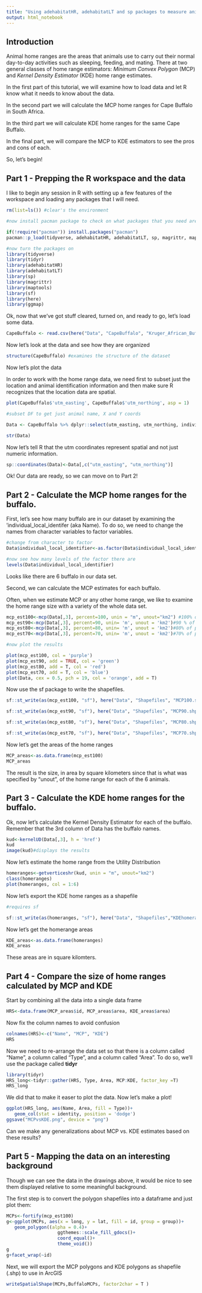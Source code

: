 ```yaml
---
title: "Using adehabitatHR, adehabitatLT and sp packages to measure animal home range"
output: html_notebook
---
```


## Introduction

Animal home ranges are the areas that animals use to carry out their normal day-to-day activities such as sleeping, feeding, and mating. There at two general classes of home range estimators: *Minimum Convex Polygon* (MCP) and *Kernel Density Estimator* (KDE) home range estimates.

In the first part of this tutorial, we will examine how to load data and let R know what it needs to know about the data.

In the second part we will calculate the MCP home ranges for Cape Buffalo in South Africa.

In the third part we will calculate KDE home ranges for the same Cape Buffalo.

In the final part, we will compare the MCP to KDE estimators to see the pros and cons of each.

So, let's begin!

## Part 1 - Prepping the R workspace and the data

I like to begin any session in R with setting up a few features of the workspace and loading any packages that I will need.

```r
rm(list=ls()) #clear's the environment

#now install pacman package to check on what packages that you need are already installed and install them if not

if(!require("pacman")) install.packages("pacman")
pacman::p_load(tidyverse, adehabitatHR, adehabitatLT, sp, magrittr, maptools,ggmap,here) #checks to see if packages are installed and installs them if not

#now turn the packages on
library(tidyverse)
library(tidyr)
library(adehabitatHR)
library(adehabitatLT)
library(sp)
library(magrittr)
library(maptools)
library(sf)
library(here)
library(ggmap)
```

Ok, now that we've got stuff cleared, turned on, and ready to go, let's load some data.

```r
CapeBuffalo <- read.csv(here("Data", "CapeBuffalo", "Kruger_African_Buffalo_GPS_tracking.csv"))
```

Now let's look at the data and see how they are organized

```r
structure(CapeBuffalo) #examines the structure of the dataset
```

Now let's plot the data

In order to work with the home range data, we need first to subset just the location and animal identification information and then make sure R recognizes that the location data are spatial.

```r
plot(CapeBuffalo$'utm_easting', CapeBuffalo$'utm_northing', asp = 1)
```

```r
#subset DF to get just animal name, X and Y coords

Data <- CapeBuffalo %>% dplyr::select(utm_easting, utm_northing, individual_local_identifier)

str(Data)
```

Now let's tell R that the utm coordinates represent spatial and not just numeric information.

```r
sp::coordinates(Data)<-Data[,c("utm_easting", "utm_northing")]

```

Ok! Our data are ready, so we can move on to Part 2!

## Part 2 - Calculate the MCP home ranges for the buffalo.

First, let's see how many buffalo are in our dataset by examining the 'individual_local_identifer (aka Name). To do so, we need to change the names from character variables to factor variables.

```r
#change from character to factor
Data$individual_local_identifier<-as.factor(Data$individual_local_identifier)

#now see how many levels of the factor there are
levels(Data$individual_local_identifier)
```

Looks like there are 6 buffalo in our data set.

Second, we can calculate the MCP estimates for each buffalo.

Often, when we estimate MCP or any other home range, we like to examine the home range size with a variety of the whole data set.

```r

mcp_est100<-mcp(Data[,3], percent=100, unin = "m", unout="km2") #100% of points used
mcp_est90<-mcp(Data[,3], percent=90, unin= 'm', unout = 'km2')#90 % of points used
mcp_est80<-mcp(Data[,3], percent=80, unin= 'm', unout = 'km2')#80% of points used
mcp_est70<-mcp(Data[,3], percent=70, unin= 'm', unout = 'km2')#70% of points used

#now plot the results

plot(mcp_est100, col = 'purple')
plot(mcp_est90, add = TRUE, col = 'green')
plot(mcp_est80, add = T, col = 'red')
plot(mcp_est70, add = T, col = 'blue')
plot(Data, cex = 0.5, pch = 19, col = 'orange', add = T)
```

Now use the sf package to write the shapefiles.

```r
sf::st_write(as(mcp_est100, "sf"), here("Data", "Shapefiles", "MCP100.shp"))

sf::st_write(as(mcp_est90, "sf"), here("Data", "Shapefiles", "MCP90.shp"))

sf::st_write(as(mcp_est80, "sf"), here("Data", "Shapefiles", "MCP80.shp"))

sf::st_write(as(mcp_est70, "sf"), here("Data", "Shapefiles", "MCP70.shp"))

```

Now let's get the areas of the home ranges

```r
MCP_areas<-as.data.frame(mcp_est100)
MCP_areas
```

The result is the size, in area by square kilometers since that is what was specified by "unout", of the home range for each of the 6 animals.

## Part 3 - Calculate the KDE home ranges for the buffalo.

Ok, now let's calculate the Kernel Density Estimator for each of the buffalo. Remember that the 3rd column of Data has the buffalo names.

```r
kud<-kernelUD(Data[,3], h = 'href')
kud
image(kud)#displays the results
```

Now let's estimate the home range from the Utility Distribution

```r
homeranges<-getverticeshr(kud, unin = "m", unout="km2")
class(homeranges)
plot(homeranges, col = 1:6)
```

Now let's export the KDE home ranges as a shapefile

```r
#requires sf

sf::st_write(as(homeranges, "sf"), here("Data", "Shapefiles","KDEhomeranges.shp"))

```

Now let's get the homerange areas

```r
KDE_areas<-as.data.frame(homeranges)
KDE_areas
```

These areas are in square kilomters.

## Part 4 - Compare the size of home ranges calculated by MCP and KDE

Start by combining all the data into a single data frame

```r
HRS<-data.frame(MCP_areas$id, MCP_areas$area, KDE_areas$area)
```

Now fix the column names to avoid confusion

```r
colnames(HRS)<-c("Name", "MCP", "KDE")
HRS
```

Now we need to re-arrange the data set so that there is a column called "Name", a column called "Type", and a column called "Area". To do so, we'll use the package called **tidyr**

```r
library(tidyr)
HRS_long<-tidyr::gather(HRS, Type, Area, MCP:KDE, factor_key =T)
HRS_long
```

We did that to make it easer to plot the data. Now let's make a plot!

```r
ggplot(HRS_long, aes(Name, Area, fill = Type))+
   geom_col(stat = identity, position = 'dodge')
ggsave("MCPvsKDE.png", device = "png")
```

Can we make any generalizations about MCP vs. KDE estimates based on these results?

## Part 5 - Mapping the data on an interesting background

Though we can see the data in the drawings above, it would be nice to see them displayed relative to some meaningful background.

The first step is to convert the polygon shapefiles into a dataframe and just plot them:

```r
MCPs<-fortify(mcp_est100)
g<-ggplot(MCPs, aes(x = long, y = lat, fill = id, group = group))+
   geom_polygon((alpha = 0.4)+
                   ggthemes::scale_fill_gdocs()+
                   coord_equal()+
                   theme_void())
g
g+facet_wrap(~id)
```

Next, we will export the MCP polygons and KDE polygons as shapefile (.shp) to use in ArcGIS

```r
writeSpatialShape(MCPs,BuffaloMCPs, factor2char = T )

```
